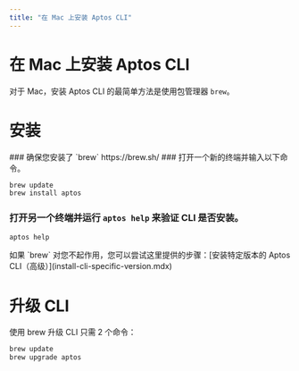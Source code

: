 ```yaml
---
title: "在 Mac 上安装 Aptos CLI"
---
```



# 在 Mac 上安装 Aptos CLI

对于 Mac，安装 Aptos CLI 的最简单方法是使用包管理器 `brew`。

# 安装

<Steps>
### 确保您安装了 `brew` https://brew.sh/
### 打开一个新的终端并输入以下命令。

```bash filename="Terminal"
brew update
brew install aptos
```

### 打开另一个终端并运行 `aptos help` 来验证 CLI 是否安装。

```bash filename="Terminal"
aptos help
```

</Steps>

<Callout type="warning">
如果 `brew` 对您不起作用，您可以尝试这里提供的步骤：[安装特定版本的 Aptos CLI（高级）](install-cli-specific-version.mdx)
</Callout>

# 升级 CLI

使用 brew 升级 CLI 只需 2 个命令：

```bash filename="Terminal"
brew update
brew upgrade aptos
```
